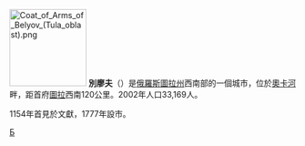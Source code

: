 {{coord|53|48|N|36|08|E|display=title}}
[[File:Coat_of_Arms_of_Belyov_(Tula_oblast).png|135px]]
'''別廖夫'''（{{lang-ru|Белёв}}）是[[俄羅斯|俄羅斯]][[圖拉州|圖拉州]]西南部的一個城市，位於[[奧卡河|奧卡河]]畔，距首府[[圖拉_(圖拉州)|圖拉]]西南120公里。2002年人口33,169人。

1154年首見於文獻，1777年設市。

{{圖拉州城市}}
{{Russia-geo-stub}}

[[Category:圖拉州城市|Б]]